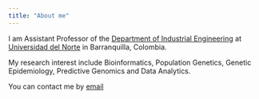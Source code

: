 ```yaml
---
title: "About me"
---
```


I am Assistant Professor of the [Department of Industrial Engineering](https://www.uninorte.edu.co/web/departamento-de-ingenieria-industrial/contactenos) at [Universidad del Norte](https://www.uninorte.edu.co/) in Barranquilla, Colombia. 

My research interest include Bioinformatics, Population Genetics, Genetic Epidemiology, Predictive Genomics and Data Analytics.

You can contact me by [email](mailto:jvelezv@uninorte.edu.co)

